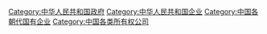 {{Commonscat|Government-owned companies in China}}
{{Catmore}}

[[Category:中华人民共和国政府|Category:中华人民共和国政府]]
[[Category:中华人民共和国企业|Category:中华人民共和国企业]]
[[Category:中国各朝代国有企业|Category:中国各朝代国有企业]]
[[Category:中国各类所有权公司|Category:中国各类所有权公司]]